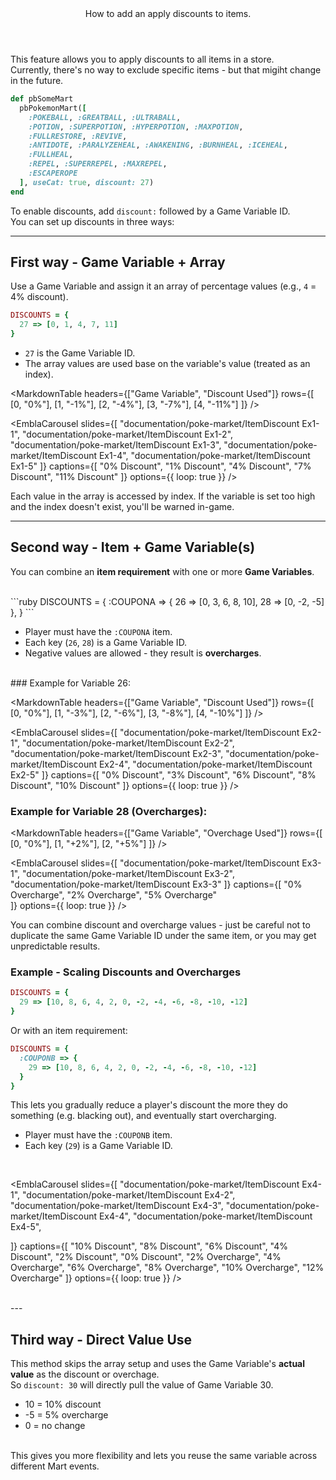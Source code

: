 <Header title="Discounts">
  How to add an apply discounts to items.
</Header>

This feature allows you to apply discounts to all items in a store.
<br/>Currently, there's no way to exclude specific items - but that migiht change in the future.
<br/>
```ruby
def pbSomeMart
  pbPokemonMart([
    :POKEBALL, :GREATBALL, :ULTRABALL,
    :POTION, :SUPERPOTION, :HYPERPOTION, :MAXPOTION,
    :FULLRESTORE, :REVIVE,
    :ANTIDOTE, :PARALYZEHEAL, :AWAKENING, :BURNHEAL, :ICEHEAL,
    :FULLHEAL,
    :REPEL, :SUPERREPEL, :MAXREPEL,
    :ESCAPEROPE
  ], useCat: true, discount: 27)
end
```

To enable discounts, add `discount:` followed by a Game Variable ID.
<br/>
You can set up discounts in three ways:

---

## First way - Game Variable + Array

Use a Game Variable and assign it an array of percentage values (e.g., `4` = 4% discount).
<br/>
```ruby
DISCOUNTS = {
  27 => [0, 1, 4, 7, 11]
}
```
- `27` is the Game Variable ID.
- The array values are used base on the variable's value (treated as an index).

<MarkdownTable
  headers={["Game Variable", "Discount Used"]}
  rows={[
    [0, "0%"],
    [1, "-1%"],
    [2, "-4%"],
    [3, "-7%"],
    [4, "-11%"]
  ]}
/>

<EmblaCarousel
  slides={[
    "documentation/poke-market/ItemDiscount Ex1-1",
    "documentation/poke-market/ItemDiscount Ex1-2",
    "documentation/poke-market/ItemDiscount Ex1-3",
    "documentation/poke-market/ItemDiscount Ex1-4",
    "documentation/poke-market/ItemDiscount Ex1-5"
  ]}
  captions={[
    "0% Discount",
    "1% Discount",
    "4% Discount",
    "7% Discount",
    "11% Discount" 
  ]}
  options={{ loop: true }}
/>

<Callout type="hint">
  Each value in the array is accessed by index. If the variable is set too high and the index doesn't exist, you'll be warned in-game.
</Callout>

---

## Second way - Item + Game Variable(s)

You can combine an **item requirement** with one or more **Game Variables**.

<br/>
```ruby
DISCOUNTS = {
  :COUPONA => { 
    26 => [0, 3, 6, 8, 10],
    28 => [0, -2, -5] 
  },
}
```

- Player must have the `:COUPONA` item.
- Each key (`26`, `28`) is a Game Variable ID.
- Negative values are allowed - they <Bl>result</Bl> is **overcharges**.
<br/>
### Example for Variable 26:

<MarkdownTable
  headers={["Game Variable", "Discount Used"]}
  rows={[
    [0, "0%"],
    [1, "-3%"],
    [2, "-6%"],
    [3, "-8%"],
    [4, "-10%"]
  ]}
/>

<EmblaCarousel 
  slides={[
    "documentation/poke-market/ItemDiscount Ex2-1",
    "documentation/poke-market/ItemDiscount Ex2-2",
    "documentation/poke-market/ItemDiscount Ex2-3",
    "documentation/poke-market/ItemDiscount Ex2-4",
    "documentation/poke-market/ItemDiscount Ex2-5"
  ]}
  captions={[
    "0% Discount",
    "3% Discount",
    "6% Discount",
    "8% Discount",
    "10% Discount"
  ]}
  options={{ loop: true }}
/>
<br/>
### Example for Variable 28 (Overcharges):

<MarkdownTable
  headers={["Game Variable", "Overchage Used"]}
  rows={[
    [0, "0%"],
    [1, "+2%"],
    [2, "+5%"]
  ]}
/>

<EmblaCarousel
  slides={[
    "documentation/poke-market/ItemDiscount Ex3-1",
    "documentation/poke-market/ItemDiscount Ex3-2",
    "documentation/poke-market/ItemDiscount Ex3-3"
  ]}
  captions={[
    "0% Overcharge",
    "2% Overcharge",
    "5% Overcharge"  
  ]}
  options={{ loop: true }}
/>
<br/>

You can  combine discount and overcharge values - just be careful not to duplicate the same Game Variable ID under the same item, or you may get unpredictable results.
<br/>
### Example - Scaling Discounts and Overcharges

```ruby
DISCOUNTS = {
  29 => [10, 8, 6, 4, 2, 0, -2, -4, -6, -8, -10, -12]
}
```
Or with an item requirement:
<br/>
```ruby
DISCOUNTS = {
  :COUPONB => {
    29 => [10, 8, 6, 4, 2, 0, -2, -4, -6, -8, -10, -12]
  }
}
```

This lets you gradually reduce a player's discount the more they do something (e.g. blacking out), and eventually start overcharging.
<br/>
- Player must have the `:COUPONB` item.
- Each key (`29`) is a Game Variable ID.
<br/>
<MarkdownTable
  headers={["Game Variable", "Discount/Overcharge Used"]}
  rows={[
    [0, "-10%"],
    [1, "-8%"],
    [2, "-6%"],
    [3, "-4%"],
    [4, "-2%"],
    [5, "0%"],
    [6, "+2%"],
    [7, "+4%"],
    [8, "+6%"],
    [9, "+8%"],
    [10, "+10%"],
    [11, "+12%"]
  ]}
/>

<EmblaCarousel
  slides={[
    "documentation/poke-market/ItemDiscount Ex4-1",
    "documentation/poke-market/ItemDiscount Ex4-2",
    "documentation/poke-market/ItemDiscount Ex4-3",
    "documentation/poke-market/ItemDiscount Ex4-4",
    "documentation/poke-market/ItemDiscount Ex4-5",

  ]}
  captions={[
    "10% Discount",
    "8% Discount",
    "6% Discount",
    "4% Discount",
    "2% Discount",
    "0% Discount",
    "2% Overcharge",
    "4% Overcharge",
    "6% Overcharge",
    "8% Overcharge",
    "10% Overcharge",
    "12% Overcharge"
  ]}
  options={{ loop: true }}
/>

<br/>
---

## Third way - Direct Value Use 

This method skips the array setup and uses the Game Variable's **actual value** as the discount or overchage.
<br/>
So `discount: 30` will directly pull the value of Game Variable 30.
<br/>
- 10 = 10% discount 
- -5 = 5% overcharge 
- 0 = no change 
<br/>
This gives you more flexibility and lets you reuse the same variable across different Mart events.